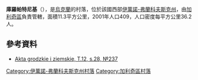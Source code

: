 {{coord|49|17|6|N|24|38|55|E|scale:30000|display=title}}

'''庫羅帕特尼基'''（{{lang-uk|Куропатники}}），是[[烏克蘭|烏克蘭]]的村落，位於該國西部[[伊萬諾-弗蘭科夫斯克州|伊萬諾-弗蘭科夫斯克州]]，由[[加利奇區_(烏克蘭)|加利奇區]]負責管轄，面積11.3平方公里，2001年人口409，人口密度每平方公里36.2人。

==參考資料==
*[http://polona.pl/item/665606/24/ Akta grodzkie i ziemskie, T.12, s.28, №237] {{Wayback|url=http://polona.pl/item/665606/24/ |date=20151222143909 }}

{{DEFAULTSORT:Куропатники}}
[[Category:伊萬諾-弗蘭科夫斯克州村落|Category:伊萬諾-弗蘭科夫斯克州村落]]
[[Category:加利奇區村落|Category:加利奇區村落]]


{{IvanoFrankivsk-geo-stub}}